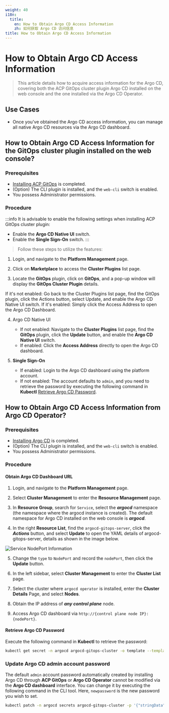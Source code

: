 ```yaml
---
weight: 40
i18n:
  title:
    en: How to Obtain Argo CD Access Information
    zh: 如何获取 Argo CD 访问信息
title: How to Obtain Argo CD Access Information
---
```


# How to Obtain Argo CD Access Information

> This article details how to acquire access information for the Argo CD, covering both the ACP GitOps cluster plugin Argo CD installed on the web console and the one installed via the Argo CD Operator.

## Use Cases

- Once you've obtained the Argo CD access information, you can manage all native Argo CD resources via the Argo CD dashboard.

## How to Obtain Argo CD Access Information for the GitOps cluster plugin installed on the web console?

### Prerequisites

- [Installing ACP GitOps](../install_gitops/install_gitops_plugin.mdx) is completed.
- (Option) The CLI plugin is installed, and the `web-cli` switch is enabled.
- You possess Administrator permissions.

### Procedure

:::info
It is advisable to enable the following settings when installing ACP GitOps cluster plugin:
- Enable the **Argo CD Native UI** switch.
- Enable the **Single Sign-On** switch.
:::

> Follow these steps to utilize the features:

1. Login, and navigate to the **Platform Management** page.

2. Click on **Marketplace** to access the **Cluster Plugins** list page.

3. Locate the **GitOps** plugin, click on **GitOps**, and a pop-up window will display the **GitOps Cluster Plugin** details.

If it's not enabled: Go back to the Cluster Plugins list page, find the GitOps plugin, click the Actions button, select Update, and enable the Argo CD Native UI switch.
If it's enabled: Simply click the Access Address to open the Argo CD Dashboard.

4. Argo CD Native UI
   - If not enabled: Navigate to the **Cluster Plugins** list page, find the **GitOps** plugin, click the **Update** button, and enable the **Argo CD Native UI** switch.
   - If enabled: Click the **Access Address** directly to open the Argo CD dashboard.

5. **Single Sign-On**
   - If enabled: Login to the Argo CD dashboard using the platform account.
   - If not enabled: The account defaults to `admin`, and you need to retrieve the password by executing the following command in **Kubectl** [Retrieve Argo CD Password](#argocd-password-cli).

## How to Obtain Argo CD Access Information from Argo CD Operator?

### Prerequisites
- [Installing Argo CD](../install_gitops/install_argocd_opeator.mdx) is completed.
- (Option) The CLI plugin is installed, and the `web-cli` switch is enabled.
- You possess Administrator permissions.

### Procedure

#### Obtain Argo CD Dashboard URL

1. Login, and navigate to the **Platform Management** page.

2. Select **Cluster Management** to enter the **Resource Management** page.

3. In **Resource Group**, search for `Service`, select the ***argocd*** namespace (the namespace where the argocd instance is created). The default namespace for Argo CD installed on the web console is ***argocd***.

4. In the right **Resource List**, find the `argocd-gitops-server`, click the ***Actions*** button, and select **Update** to open the YAML details of argocd-gitops-server, details as shown in the image below.

![Service NodePort Information](../assets/argo_cd_service_nodeport.png "Service NodePort Information")

5. Change the `type` to `NodePort` and record the `nodePort`, then click the **Update** button.

6. In the left sidebar, select **Cluster Management** to enter the **Cluster List** page.

7. Select the cluster where `argocd operator` is installed, enter the **Cluster Details** Page, and select **Nodes**.

8. Obtain the IP address of ***any control plane*** node.

9. Access Argo CD dashboard via `http://{control plane node IP}:{nodePort}`.

#### Retrieve Argo CD Password
Execute the following command in **Kubectl** to retrieve the password:

```bash
kubectl get secret -n argocd argocd-gitops-cluster -o template --template='{{index .data "admin.password"}}'|base64 -d
```

### Update Argo CD admin account password<a id="argocd-update-password-cli" />

The default `admin` account password automatically created by installing Argo CD through **ACP GitOps** or **Argo CD Operator** cannot be modified via the **Argo CD dashboard** interface. You can change it by executing the following command in the CLI tool. Here, `newpassword` is the new password you wish to set.

```bash
kubectl patch -n argocd secrets argocd-gitops-cluster -p '{"stringData":{"admin.password":"<newpassword>"}}'
```

